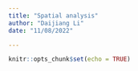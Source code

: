 ```yaml
---
title: "Spatial analysis"
author: "Daijiang Li"
date: "11/08/2022"

---
```


```r
knitr::opts_chunk$set(echo = TRUE)
```

